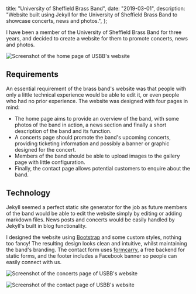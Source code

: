   title: "University of Sheffield Brass Band",
  date: "2019-03-01",
  description:
    "Website built using Jekyll for the University of Sheffield Brass Band to showcase concerts, news and photos.",
};

I have been a member of the University of Sheffield Brass Band for three years, and decided to create a website for them to promote concerts, news and photos.

![Screenshot of the home page of USBB's website](usbb/website2.png)

## Requirements

An essential requirement of the brass band's website was that people with only a little technical experience would be able to edit it, or even people who had no prior experience. The website was designed with four pages in mind:

- The home page aims to provide an overview of the band, with some photos of the band in action, a news section and finally a short description of the band and its function.
- A concerts page should promote the band's upcoming concerts, providing ticketing information and possibly a banner or graphic designed for the concert.
- Members of the band should be able to upload images to the gallery page with little configuration.
- Finally, the contact page allows potential customers to enquire about the band.

## Technology

Jekyll seemed a perfect static site generator for the job as future members of the band would be able to edit the website simply by editing or adding markdown files. News posts and concerts would be easily handled by Jekyll's built in blog functionality.

I designed the website using [Bootstrap](https://getbootstrap.com) and some custom styles, nothing too fancy! The resulting design looks clean and intuitive, whilst maintaining the band's branding. The contact form uses [formcarry](https://formcarry.com), a free backend for static forms, and the footer includes a Facebook banner so people can easily connect with us.

![Screenshot of the concerts page of USBB's website](usbb/website3.png)

![Screenshot of the contact page of USBB's website](usbb/website4.png)
